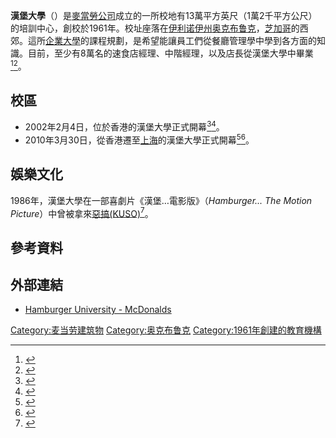 {{Not|汉堡大学}}
{{Infobox university
|name          = 漢堡大學
|native_name   = Hamburger University
|image_name    =
|motto         = 今日學習，明日业绩
|established   = {{start date|1961}}
|type          = [[企業大學|企業大學]]
|president     =
|chairman      =
|head_label    =
|head          =
|city          = [[奥克布鲁克|奥克布鲁克]]
|state         = [[伊利诺伊州|伊利诺伊州]]
|country       = {{USA}}
|endowment     =
|students      =
|faculty       =
|nickname      =
|website       = {{URL|http://www.aboutmcdonalds.com/mcd/corporate_careers/training_and_development/hamburger_university.html|官方網站}}
|logo          =
|coor          = {{coord|41|50|18|N|87|56|51|W|region:US-IL_type:edu_source:dewiki|display=inline,title}}
|campus        = [[郊區|郊區]]、80英畝
|colors        = [[紅|紅]]、[[白|白]]
|affiliations  = [[麦当劳|麦当劳]]
}}

'''漢堡大學'''（{{lang-en|Hamburger University}}）是[[麥當勞|麥當勞公司]]成立的一所校地有13萬平方英尺（1萬2千平方公尺）的培訓中心，創校於1961年。校址座落在[[伊利诺伊州|伊利诺伊州]][[奥克布鲁克|奥克布鲁克]]，[[芝加哥|芝加哥]]的西郊。這所[[企業大學|企業大學]]的課程規劃，是希望能讓員工們從餐廳管理學中學到各方面的知識。目前，至少有8萬名的速食店經理、中階經理，以及店長從漢堡大學中畢業<ref name="hamu">{{cite web|url=http://www.aboutmcdonalds.com/mcd/careers/hamburger_university.html|title=Hamburger University|publisher=McDonald's|date=2011|accessdate=23 July 2011|archive-date=2011-11-12|archive-url=https://web.archive.org/web/20111112111434/http://www.aboutmcdonalds.com/mcd/careers/hamburger_university.html|dead-url=no}}</ref><ref>{{cite journal|author=劉鳳珍|title=上海直擊麥當勞「漢堡大學」|journal=Cheers雜誌|date=2010-05-01|issue=116期|url=http://www.cheers.com.tw/article/article.action?id=5021945&page=1|accessdate=2012-01-03|archive-date=2016-03-31|archive-url=https://web.archive.org/web/20160331172813/http://www.cheers.com.tw/article/article.action?id=5021945&page=1|dead-url=no}}</ref>。

== 校區 ==
* 2002年2月4日，位於香港的漢堡大學正式開幕<ref>{{cite news|title=香港漢堡大學開幕|url=http://www1.hk.apple.nextmedia.com/template/apple/art_main.php?iss_id=20020205&sec_id=4104&art_id=2415973|accessdate=2012-01-03|newspaper=[[蘋果日報_(香港)|蘋果日報]]|date=2002-02-05}}{{Dead link}}</ref><ref>{{cite journal|author=Adrian E. Tschoegl|title=McDonald's -- Much Maligned, But an Engine of Economic Development|journal=Global Economy Journal|year=2007|volume=7|issue=5|pages=頁5|doi=10.2202/1524-5861.1327|url=http://www.relooney.info/00_New_1953.pdf|accessdate=2012-01-03}}{{dead link|date=2018年1月 |bot=InternetArchiveBot |fix-attempted=yes }}</ref>。
* 2010年3月30日，從香港遷至[[上海|上海]]的漢堡大學正式開幕<ref>{{cite news|title=麦当劳中国汉堡大学在上海成立|url=http://www.sh.chinanews.com/PageUrl/2010330231267.html|accessdate=2012-01-03|newspaper=上海新闻网|date=2010-03-30}}{{dead link|date=2018年3月 |bot=InternetArchiveBot |fix-attempted=yes }}</ref><ref>{{cite journal|author=邱莉燕|title=麥當勞中國漢堡大學遷校至上海 國際餐飲巨頭搶店面更要搶人才|journal=遠見雜誌|issue=288期|url=http://www.gvm.com.tw/Boardcontent_16264.html|accessdate=2012-01-03|date=2010年6月|archive-date=2015-06-06|archive-url=https://web.archive.org/web/20150606014858/http://www.gvm.com.tw/Boardcontent_16264.html|dead-url=no}}</ref>。

== 娛樂文化 ==
1986年，漢堡大學在一部喜劇片《漢堡…電影版》（''Hamburger... The Motion Picture''）中曾被拿來[[惡搞文化|惡搞(KUSO)]]<ref>{{Bfidb title|id=226709|title=Hamburger - The Motion Picture}}</ref>。

== 參考資料 ==
{{Reflist|2}}

== 外部連結 ==
*[http://www.aboutmcdonalds.com/mcd/careers/hamburger_university.html Hamburger University - McDonalds] {{Wayback|url=http://www.aboutmcdonalds.com/mcd/careers/hamburger_university.html |date=20111112111434 }}
{{麦当劳}}
{{Authority control}}
[[Category:麦当劳建筑物|Category:麦当劳建筑物]]
[[Category:奥克布鲁克|Category:奥克布鲁克]]
[[Category:1961年創建的教育機構|Category:1961年創建的教育機構]]